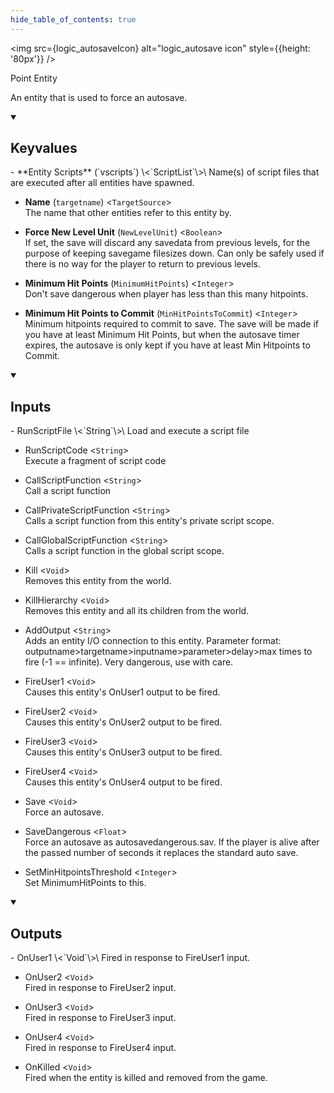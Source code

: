 ```yaml
---
hide_table_of_contents: true
---
```


<!---
!!!!!!
THIS PAGE IS AUTOGENERATED FROM GAME FGD DEFINITIONS!
DO NOT EDIT MANUALLY!
!!!!!!

In order to make edits, you can make an annotation file in /fgd_dump_overrides
-->



<img src={logic_autosaveIcon} alt="logic_autosave icon" style={{height: '80px'}} />

Point Entity

An entity that is used to force an autosave.

<details open>
<summary><h2>Keyvalues</h2></summary>
- **Entity Scripts** (`vscripts`) \<`ScriptList`\>\
Name(s) of script files that are executed after all entities have spawned.

- **Name** (`targetname`) \<`TargetSource`\>\
The name that other entities refer to this entity by.

- **Force New Level Unit** (`NewLevelUnit`) \<`Boolean`\>\
If set, the save will discard any savedata from previous levels, for the purpose of keeping savegame filesizes down. Can only be safely used if there is no way for the player to return to previous levels.

- **Minimum Hit Points** (`MinimumHitPoints`) \<`Integer`\>\
Don't save dangerous when player has less than this many hitpoints.

- **Minimum Hit Points to Commit** (`MinHitPointsToCommit`) \<`Integer`\>\
Minimum hitpoints required to commit to save. The save will be made if you have at least Minimum Hit Points, but when the autosave timer expires, the autosave is only kept if you have at least Min Hitpoints to Commit.


 </details>
<details open>
<summary><h2>Inputs</h2></summary>
- RunScriptFile \<`String`\>\
Load and execute a script file

- RunScriptCode \<`String`\>\
Execute a fragment of script code

- CallScriptFunction \<`String`\>\
Call a script function

- CallPrivateScriptFunction \<`String`\>\
Calls a script function from this entity's private script scope.

- CallGlobalScriptFunction \<`String`\>\
Calls a script function in the global script scope.

- Kill \<`Void`\>\
Removes this entity from the world.

- KillHierarchy \<`Void`\>\
Removes this entity and all its children from the world.

- AddOutput \<`String`\>\
Adds an entity I/O connection to this entity. Parameter format: outputname&gt;targetname>inputname&gt;parameter&gt;delay&gt;max times to fire (-1 == infinite). Very dangerous, use with care.

- FireUser1 \<`Void`\>\
Causes this entity's OnUser1 output to be fired.

- FireUser2 \<`Void`\>\
Causes this entity's OnUser2 output to be fired.

- FireUser3 \<`Void`\>\
Causes this entity's OnUser3 output to be fired.

- FireUser4 \<`Void`\>\
Causes this entity's OnUser4 output to be fired.

- Save \<`Void`\>\
Force an autosave.

- SaveDangerous \<`Float`\>\
Force an autosave as autosavedangerous.sav. If the player is alive after the passed number of seconds it replaces the standard auto save.

- SetMinHitpointsThreshold \<`Integer`\>\
Set MinimumHitPoints to this.


 </details>
<details open>
<summary><h2>Outputs</h2></summary>
- OnUser1 \<`Void`\>\
Fired in response to FireUser1 input.

- OnUser2 \<`Void`\>\
Fired in response to FireUser2 input.

- OnUser3 \<`Void`\>\
Fired in response to FireUser3 input.

- OnUser4 \<`Void`\>\
Fired in response to FireUser4 input.

- OnKilled \<`Void`\>\
Fired when the entity is killed and removed from the game.


 </details>